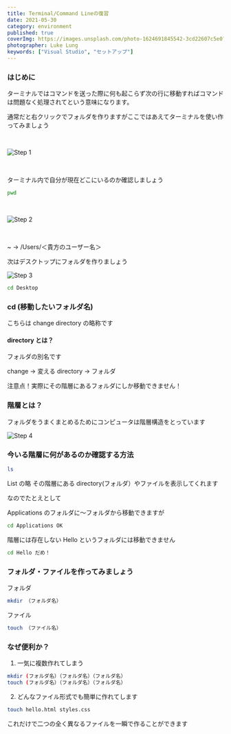 ```yaml
---
title: Terminal/Command Lineの復習
date: 2021-05-30
category: environment
published: true
coverImg: https://images.unsplash.com/photo-1624691845542-3cd22607c5e0?ixid=MnwxMjA3fDB8MHxwaG90by1wYWdlfHx8fGVufDB8fHx8&ixlib=rb-1.2.1&auto=format&fit=crop&w=1646&q=80
photographer: Luke Lung
keywords: ["Visual Studio", "セットアップ"]
---
```


### はじめに

ターミナルではコマンドを送った際に何も起こらず次の行に移動すればコマンドは問題なく処理されてという意味になります。

通常だと右クリックでフォルダを作りますがここではあえてターミナルを使い作ってみましょう

<br />

![Step 1](https://kocoblo-static.s3.amazonaws.com/2021/05/30/terminal-basics/step1.png)

<br />

ターミナル内で自分が現在どこにいるのか確認しましょう

```bash
pwd
```

<br />

![Step 2](https://kocoblo-static.s3.amazonaws.com/2021/05/30/terminal-basics/step2.png)

<br />

~ → /Users/＜貴方のユーザー名＞

次はデスクトップにフォルダを作りましょう

![Step 3](https://kocoblo-static.s3.amazonaws.com/2021/05/30/terminal-basics/step3.png)

```bash
cd Desktop
```

### cd (移動したいフォルダ名)

こちらは change directory の略称です

#### directory とは？

フォルダの別名です

change -> 変える
directory -> フォルダ

注意点！実際にその階層にあるフォルダにしか移動できません！

### 階層とは？

フォルダをうまくまとめるためにコンピュータは階層構造をとっています

![Step 4](https://kocoblo-static.s3.amazonaws.com/2021/05/30/terminal-basics/step4.png)

### 今いる階層に何があるのか確認する方法

```bash
ls
```

List の略
その階層にある directory(フォルダ）やファイルを表示してくれます

なのでたとえとして

Applications のフォルダに〜フォルダから移動できますが

```bash
cd Applications OK
```

階層には存在しない Hello というフォルダには移動できません

```bash
cd Hello だめ！
```

### フォルダ・ファイルを作ってみましょう

フォルダ

```bash
mkdir （フォルダ名）
```

ファイル

```bash
touch （ファイル名）
```

### なぜ便利か？

1. 一気に複数作れてしまう

```bash
mkdir (フォルダ名）（フォルダ名）（フォルダ名）
touch (フォルダ名）（フォルダ名）（フォルダ名）
```

2. どんなファイル形式でも簡単に作れてします

```bash
touch hello.html styles.css
```

これだけで二つの全く異なるファイルを一瞬で作ることができます
